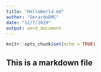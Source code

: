 ```yaml
---
title: "HelloWorld.md"
author: "GerardoDMC"
date: "12/7/2020"
output: word_document
---
```


```r
knitr::opts_chunk$set(echo = TRUE)
```

## This is a markdown file
